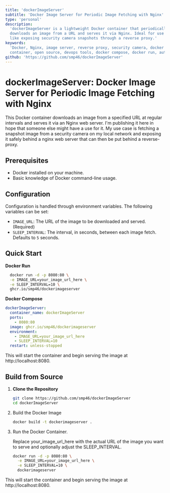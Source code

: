 ```yaml
---
title: 'dockerImageServer'
subtitle: 'Docker Image Server for Periodic Image Fetching with Nginx'
type: 'personal'
description:
  'dockerImageServer is a lightweight Docker container that periodically
  downloads an image from a URL and serves it via Nginx. Ideal for use cases
  like exposing security camera snapshots through a reverse proxy.'
keywords:
  'Docker, Nginx, image server, reverse proxy, security camera, docker
  container, open source, devops tools, docker compose, docker run, automation'
github: 'https://github.com/smp46/dockerImageServer'
---
```


# dockerImageServer: Docker Image Server for Periodic Image Fetching with Nginx

This Docker container downloads an image from a specified URL at regular
intervals and serves it via an Nginx web server. I'm publishing it here in hope
that someone else might have a use for it. My use case is fetching a snapshot
image from a security camera on my local network and exposing it safely behind a
nginx web server that can then be put behind a reverse-proxy.

## Prerequisites

- Docker installed on your machine.
- Basic knowledge of Docker command-line usage.

## Configuration

Configuration is handled through environment variables. The following variables
can be set:

- `IMAGE_URL`: The URL of the image to be downloaded and served. (Required)
- `SLEEP_INTERVAL`: The interval, in seconds, between each image fetch. Defaults
  to `5` seconds.

## Quick Start

**Docker Run**

```bash
  docker run -d -p 8080:80 \
  -e IMAGE_URL=your_image_url_here \
  -e SLEEP_INTERVAL=10 \
  ghcr.io/smp46/dockerimageserver
```

**Docker Compose**

```yaml
dockerImageServer:
  container_name: dockerImageServer
  ports:
    - 8080:80
  image: ghcr.io/smp46/dockerimageserver
  environment:
    - IMAGE_URL=your_image_url_here
    - SLEEP_INTERVAL=10
  restart: unless-stopped
```

This will start the container and begin serving the image at
http://localhost:8080.

## Build from Source

1. **Clone the Repository**

   ```bash
   git clone https://github.com/smp46/dockerImageServer
   cd dockerImageServer

   ```

2. Build the Docker Image

   ```bash
   docker build -t dockerimageserver .

   ```

3. Run the Docker Container.

   Replace your_image_url_here with the actual URL of the image you want to
   serve and optionally adjust the SLEEP_INTERVAL.

   ```bash
   docker run -d -p 8080:80 \
     -e IMAGE_URL=your_image_url_here \
     -e SLEEP_INTERVAL=10 \
     dockerimageserver
   ```

This will start the container and begin serving the image at
http://localhost:8080.
